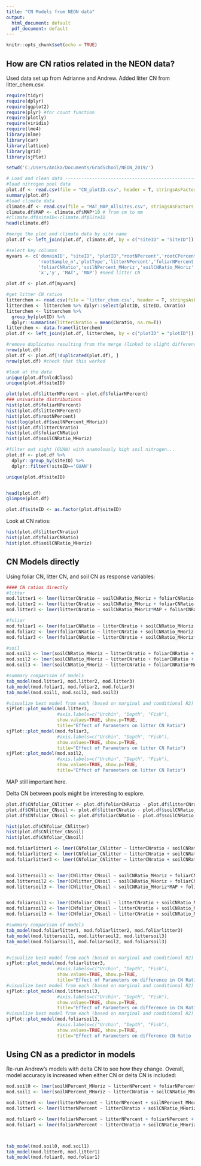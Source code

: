 ```yaml
---
title: "CN Models from NEON data"
output:
  html_document: default
  pdf_document: default
---
```


```r
knitr::opts_chunk$set(echo = TRUE)
```

## How are CN ratios related in the NEON data?

Used data set up from Adrianne and Andrew. Added litter CN from litter_chem.csv.

```r

require(tidyr)
require(dplyr)
require(ggplot2)
require(plyr) #for count function
require(plotly)
require(viridis)
require(lme4)
library(nlme)
library(car)
library(lattice)
library(grid)
library(sjPlot)

setwd('C:/Users/Anika/Documents/GradSchool/NEON_2019/')

# Load and clean data ----------------------------------------------------------------------
#load nitrogen pool data
plot.df <- read.csv(file = "CN_plotID.csv", header = T, stringsAsFactors = F)
summary(plot.df)
#load climate data
climate.df <- read.csv(file = "MAT_MAP_Allsites.csv", stringsAsFactors = F)
climate.df$MAP <- climate.df$MAP*10 # from cm to mm
#climate.df$siteID<-climate.df$SiteID
head(climate.df)

#merge the plot and climate data by site name
plot.df <- left_join(plot.df, climate.df, by = c("siteID" = "SiteID"))

#select key columns
myvars <- c('domainID', "siteID", "plotID","rootNPercent",'rootCPercent','rootCNratio',
            'rootSample_n','plotType','litterNPercent','foliarNPercent','foliarCPercent',
            'foliarCNRatio','soilNPercent_MHoriz','soilCNRatio_MHoriz','nlcdClass',
            'x','y', 'MAT', 'MAP') #need litter CN

plot.df <- plot.df[myvars]

#get litter CN ratios
litterchem <- read.csv(file = 'litter_chem.csv', header = T, stringsAsFactors = F)
litterchem <- litterchem %>% dplyr::select(plotID, siteID, CNratio)
litterchem <- litterchem %>% 
  group_by(plotID) %>% 
  dplyr::summarise(litterCNratio = mean(CNratio, na.rm=T))
litterchem <- data.frame(litterchem)
plot.df <- left_join(plot.df, litterchem, by = c("plotID" = "plotID"))

#remove duplicates resulting from the merge (linked to slight differences in coordinates?)
nrow(plot.df)
plot.df <- plot.df[!duplicated(plot.df), ]
nrow(plot.df) #check that this worked

#look at the data
unique(plot.df$nlcdClass)
unique(plot.df$siteID)

plot(plot.df$litterNPercent ~ plot.df$foliarNPercent)
### univariate distributions
hist(plot.df$foliarNPercent)
hist(plot.df$litterNPercent)
hist(plot.df$rootNPercent)
hist(log(plot.df$soilNPercent_MHoriz))
hist(plot.df$litterCNratio)
hist(plot.df$foliarCNRatio)
hist(plot.df$soilCNRatio_MHoriz)

#filter out sight (GUAN) with anamolously high soil nitrogen...
plot.df <- plot.df %>%
  dplyr::group_by(siteID) %>%
  dplyr::filter(!siteID=='GUAN')

unique(plot.df$siteID)


head(plot.df)
glimpse(plot.df)

plot.df$siteID <- as.factor(plot.df$siteID)

```

Look at CN ratios:

```r
hist(plot.df$litterCNratio)
hist(plot.df$foliarCNRatio)
hist(plot.df$soilCNRatio_MHoriz)
```

## CN Models directly

Using foliar CN, litter CN, and soil CN as response variables:

```r
#### CN ratios directly
#litter
mod.litter1 <- lmer(litterCNratio ~ soilCNRatio_MHoriz + foliarCNRatio + (1|siteID), data=plot.df)
mod.litter2 <- lmer(litterCNratio ~ soilCNRatio_MHoriz + foliarCNRatio + soilNPercent_MHoriz + (1|siteID), data=plot.df)
mod.litter3 <- lmer(litterCNratio ~ soilCNRatio_MHoriz*MAP + foliarCNRatio + soilNPercent_MHoriz + (1|siteID), data=plot.df)

#foliar
mod.foliar1 <- lmer(foliarCNRatio ~ litterCNratio + soilCNRatio_MHoriz + (1|siteID), data=plot.df)
mod.foliar2 <- lmer(foliarCNRatio ~ litterCNratio + soilCNRatio_MHoriz + soilNPercent_MHoriz + (1|siteID), data=plot.df)
mod.foliar3 <- lmer(foliarCNRatio ~ litterCNratio + soilCNRatio_MHoriz*MAP + soilNPercent_MHoriz + (1|siteID), data=plot.df)

#soil
mod.soil1 <- lmer(soilCNRatio_MHoriz ~ litterCNratio + foliarCNRatio + (1|siteID), data=plot.df)
mod.soil2 <- lmer(soilCNRatio_MHoriz ~ litterCNratio + foliarCNRatio + soilNPercent_MHoriz + (1|siteID), data=plot.df)
mod.soil3 <- lmer(soilCNRatio_MHoriz ~ litterCNratio + foliarCNRatio*MAP + soilNPercent_MHoriz + (1|siteID), data=plot.df)

#summary comparison of models
tab_model(mod.litter1, mod.litter2, mod.litter3)
tab_model(mod.foliar1, mod.foliar2, mod.foliar3)
tab_model(mod.soil1, mod.soil2, mod.soil3)

#visualize best model from each (based on marginal and conditional R2)
sjPlot::plot_model(mod.litter3, 
                   #axis.labels=c("Urchin", "Depth", "Fish"),
                   show.values=TRUE, show.p=TRUE,
                   title="Effect of Parameters on litter CN Ratio")
sjPlot::plot_model(mod.foliar3, 
                   #axis.labels=c("Urchin", "Depth", "Fish"),
                   show.values=TRUE, show.p=TRUE,
                   title="Effect of Parameters on litter CN Ratio")
sjPlot::plot_model(mod.soil2, 
                   #axis.labels=c("Urchin", "Depth", "Fish"),
                   show.values=TRUE, show.p=TRUE,
                   title="Effect of Parameters on litter CN Ratio")
```

MAP still important here.

Delta CN between pools might be interesting to explore.

```r
plot.df$CNfoliar_CNlitter <- plot.df$foliarCNRatio - plot.df$litterCNratio
plot.df$CNlitter_CNsoil <- plot.df$litterCNratio - plot.df$soilCNRatio_MHoriz
plot.df$CNfoliar_CNsoil <- plot.df$foliarCNRatio - plot.df$soilCNRatio_MHoriz

hist(plot.df$CNfoliar_CNlitter)
hist(plot.df$CNlitter_CNsoil)
hist(plot.df$CNfoliar_CNsoil)

mod.foliarlitter1 <- lmer(CNfoliar_CNlitter ~ litterCNratio + soilCNRatio_MHoriz + (1|siteID), data=plot.df)
mod.foliarlitter2 <- lmer(CNfoliar_CNlitter ~ litterCNratio + soilCNRatio_MHoriz + soilNPercent_MHoriz + (1|siteID), data=plot.df)
mod.foliarlitter3 <- lmer(CNfoliar_CNlitter ~ litterCNratio + soilCNRatio_MHoriz*MAP + soilNPercent_MHoriz + (1|siteID), data=plot.df)


mod.littersoil1 <- lmer(CNlitter_CNsoil ~ soilCNRatio_MHoriz + foliarCNRatio + (1|siteID), data=plot.df)
mod.littersoil2 <- lmer(CNlitter_CNsoil ~ soilCNRatio_MHoriz + foliarCNRatio + soilNPercent_MHoriz + (1|siteID), data=plot.df)
mod.littersoil3 <- lmer(CNlitter_CNsoil ~ soilCNRatio_MHoriz*MAP + foliarCNRatio + soilNPercent_MHoriz + (1|siteID), data=plot.df)


mod.foliarsoil1 <- lmer(CNfoliar_CNsoil ~ litterCNratio + soilCNRatio_MHoriz + (1|siteID), data=plot.df)
mod.foliarsoil2 <- lmer(CNfoliar_CNsoil ~ litterCNratio + soilCNRatio_MHoriz + soilNPercent_MHoriz + (1|siteID), data=plot.df)
mod.foliarsoil3 <- lmer(CNfoliar_CNsoil ~ litterCNratio + soilCNRatio_MHoriz*MAP + soilNPercent_MHoriz + (1|siteID), data=plot.df)

#summary comparison of models
tab_model(mod.foliarlitter1, mod.foliarlitter2, mod.foliarlitter3)
tab_model(mod.littersoil1, mod.littersoil2, mod.littersoil3)
tab_model(mod.foliarsoil1, mod.foliarsoil2, mod.foliarsoil3)


#visualize best model from each (based on marginal and conditional R2)
sjPlot::plot_model(mod.foliarlitter3, 
                   #axis.labels=c("Urchin", "Depth", "Fish"),
                   show.values=TRUE, show.p=TRUE,
                   title="Effect of Parameters on difference in CN Ratio (foliar - litter")
#visualize best model from each (based on marginal and conditional R2)
sjPlot::plot_model(mod.littersoil3, 
                   #axis.labels=c("Urchin", "Depth", "Fish"),
                   show.values=TRUE, show.p=TRUE,
                   title="Effect of Parameters on difference in CN Ratio (litter - soil)")
#visualize best model from each (based on marginal and conditional R2)
sjPlot::plot_model(mod.foliarsoil3, 
                   #axis.labels=c("Urchin", "Depth", "Fish"),
                   show.values=TRUE, show.p=TRUE,
                   title="Effect of Parameters on difference CN Ratio (foliar - soil)")


```

## Using CN as a predictor in models
Re-run Andrew's models with delta CN to see how they change. Overall, model accuracy is increased when either CN or delta CN is included:
```r
mod.soil0 <- lmer(soilNPercent_MHoriz ~ litterNPercent + foliarNPercent + (1|siteID), data=plot.df)
mod.soil1 <- lmer(soilNPercent_MHoriz ~ litterCNratio + soilCNRatio_MHoriz + litterNPercent + foliarNPercent + (1|siteID), data=plot.df)

mod.litter0 <- lmer(litterNPercent ~ litterNPercent + soilNPercent_MHoriz + (1|siteID), data=plot.df)
mod.litter1 <- lmer(litterNPercent ~ litterCNratio + soilCNRatio_MHoriz + soilNPercent_MHoriz + foliarNPercent + (1|siteID), data=plot.df)

mod.foliar0 <- lmer(foliarNPercent ~ litterNPercent + foliarNPercent + (1|siteID), data=plot.df)
mod.foliar1 <- lmer(foliarNPercent ~ litterCNratio + soilCNRatio_MHoriz + litterNPercent + soilNPercent_MHoriz + (1|siteID), data=plot.df)



tab_model(mod.soil0, mod.soil1)
tab_model(mod.litter0, mod.litter1)
tab_model(mod.foliar0, mod.foliar1)
```
